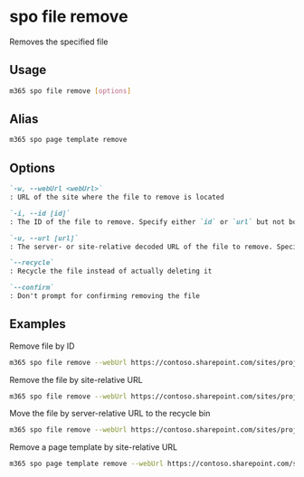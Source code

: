 
# spo file remove

Removes the specified file

## Usage

```sh
m365 spo file remove [options]
```

## Alias

```sh
m365 spo page template remove
```

## Options

```md definition-list
`-w, --webUrl <webUrl>`
: URL of the site where the file to remove is located

`-i, --id [id]`
: The ID of the file to remove. Specify either `id` or `url` but not both

`-u, --url [url]`
: The server- or site-relative decoded URL of the file to remove. Specify either `id` or `url` but not both

`--recycle`
: Recycle the file instead of actually deleting it

`--confirm`
: Don't prompt for confirming removing the file
```

<Global />

## Examples

Remove file by ID

```sh
m365 spo file remove --webUrl https://contoso.sharepoint.com/sites/project-x --id 0cd891ef-afce-4e55-b836-fce03286cccf
```

Remove the file by site-relative URL

```sh
m365 spo file remove --webUrl https://contoso.sharepoint.com/sites/project-x --url "/Shared Documents/Test.docx"
```

Move the file by server-relative URL to the recycle bin

```sh
m365 spo file remove --webUrl https://contoso.sharepoint.com/sites/project-x --url "/sites/project-x/SharedDocuments/Test.docx" --recycle
```

Remove a page template by site-relative URL

```sh
m365 spo page template remove --webUrl https://contoso.sharepoint.com/sites/project-x --url "/Shared Documents/Forms/Template.dotx"
```
